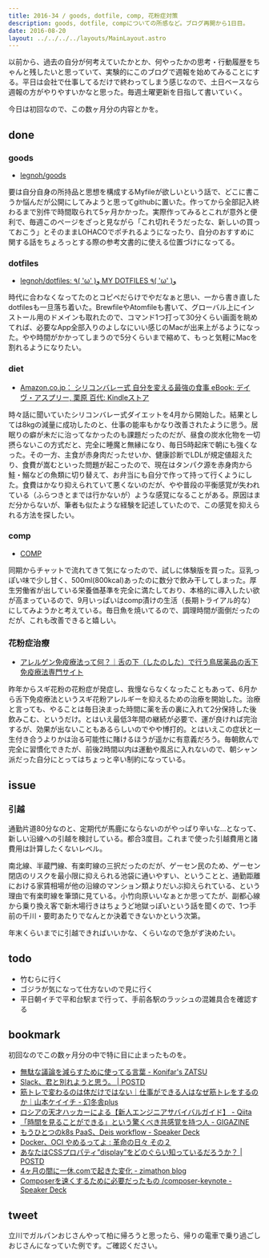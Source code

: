 ```yaml
---
title: 2016-34 / goods, dotfile, comp, 花粉症対策
description: goods, dotfile, compについての所感など。ブログ再開から1日目。
date: 2016-08-20
layout: ../../../../layouts/MainLayout.astro
---
```


以前から、過去の自分が何考えていたかとか、何やったかの思考・行動履歴をちゃんと残したいと思っていて、実験的にこのブログで週報を始めてみることにする。平日は会社で仕事してるだけで終わってしまう感じなので、土日ベースなら週報の方がやりやすいかなと思った。毎週土曜更新を目指して書いていく。

今日は初回なので、この数ヶ月分の内容とかを。

done
----

### goods

<Tweet tweetLink="https://twitter.com/legnoh/status/718960742087544832" />

- [legnoh/goods](https://github.com/legnoh/goods)

要は自分自身の所持品と思想を構成するMyfileが欲しいという話で、どこに書こうか悩んだが公開にしてみようと思ってgithubに置いた。作ってから全部記入終わるまで別件で時間取られて5ヶ月かかった。実際作ってみるとこれが意外と便利で、毎週このページをざっと見ながら「これ切れそうだったな、新しいの買っておこう」とそのままLOHACOでポチれるようになったり、自分のおすすめに関する話をちょろっとする際の参考文書的に使える位置づけになってる。

### dotfiles

- [legnoh/dotfiles: ٩( 'ω' )و MY DOTFILES ٩( 'ω' )و](https://github.com/legnoh/dotfiles)

時代に合わなくなってたのとコピペだらけでやだなぁと思い、一から書き直したdotfilesも一旦落ち着いた。BrewfileやAtomfileも書いて、グローバル上にインストール用のドメインも取れたので、コマンド1つ打って30分くらい画面を眺めてれば、必要なApp全部入りのよしなにいい感じのMacが出来上がるようになった。やや時間がかかってしまうので5分くらいまで縮めて、もっと気軽にMacを割れるようになりたい。

### diet

- [Amazon.co.jp： シリコンバレー式 自分を変える最強の食事 eBook: デイヴ・アスプリー, 栗原 百代: Kindleストア](https://www.amazon.co.jp/dp/B015S5545W/)

時々話に聞いていたシリコンバレー式ダイエットを4月から開始した。結果としては8kgの減量に成功したのと、仕事の能率もかなり改善されたように思う。居眠りの癖が未だに治ってなかったのも課題だったのだが、昼食の炭水化物を一切摂らないこの方式だと、完全に睡魔と無縁になり、毎日5時起床で朝にも強くなった。その一方、主食が赤身肉だったせいか、健康診断でLDLが規定値超えたり、食費が嵩むといった問題が起こったので、現在はタンパク源を赤身肉から鮭・鰯などの魚類に切り替えて、お弁当にも自分で作って持って行くようにした。食費はかなり抑えられていて悪くないのだが、やや普段の平衡感覚が失われている（ふらつきとまでは行かないが）ような感覚になることがある。原因はまだ分からないが、筆者も似たような経験を記述していたので、この感覚を抑えられる方法を探したい。

### comp

- [COMP](https://www.comp.jp/)

<Instagram instagramId="BI6G_JVjc20" />

同期からチャットで流れてきて気になったので、試しに体験版を買った。豆乳っぽい味で少し甘く、500ml(800kcal)あったのに数分で飲み干してしまった。厚生労働省が出している栄養価基準を完全に満たしており、本格的に導入したい欲が高まっているので、9月いっぱいはcomp漬けの生活（長期トライアル的な）にしてみようかと考えている。毎日魚を焼いてるので、調理時間が面倒だったのだが、これも改善できると嬉しい。

### 花粉症治療

- [アレルゲン免疫療法って何？｜舌の下（したのした）で行う鳥居薬品の舌下免疫療法専門サイト](https://www.torii-alg.jp/allergy/immunotherapy.html)

昨年からスギ花粉の花粉症が発症し、我慢ならなくなったこともあって、6月から舌下免疫療法というスギ花粉アレルギーを抑えるための治療を開始した。治療と言っても、やることは毎日決まった時間に薬を舌の裏に入れて2分保持した後飲みこむ、というだけ。とはいえ最低3年間の継続が必要で、運が良ければ完治するが、効果が出ないこともあるらしいのでやや博打的。とはいえこの症状と一生付き合うよりかは治る可能性に賭けるほうが遥かに有意義だろう。毎朝飲んで完全に習慣化できたが、前後2時間以内は運動や風呂に入れないので、朝シャン派だった自分にとってはちょっと辛い制約になっている。

issue
----

### 引越

通勤片道80分なのと、定期代が馬鹿にならないのがやっぱり辛いな...となって、新しい沿線への引越を検討している。都合3度目。これまで使った引越費用と諸費用は計算したくないレベル。

南北線、半蔵門線、有楽町線の三択だったのだが、ゲーセン民のため、ゲーセン閉店のリスクを最小限に抑えられる池袋に通いやすい、ということと、通勤距離における家賃相場が他の沿線のマンション類よりだいぶ抑えられている、という理由で有楽町線を筆頭に見ている。小竹向原いいなぁとか思ってたが、副都心線から乗り換え客で新木場行きはちょうど地獄っぽいという話を聞くので、1つ手前の千川・要町あたりでなんとか決着できないかという次第。

年末くらいまでに引越できればいいかな、くらいなので急がず決めたい。

todo
----

- 竹むらに行く
- ゴジラが気になって仕方ないので見に行く
- 平日朝イチで平和台駅まで行って、手前各駅のラッシュの混雑具合を確認する

bookmark
----

初回なのでこの数ヶ月分の中で特に目に止まったものを。

- [無駄な議論を減らすために使ってる言葉 - Konifar's ZATSU](https://konifar-zatsu.hatenadiary.jp/entry/2016/06/29/193911)
- [Slack、君と別れようと思う。 | POSTD](https://postd.cc/slack-i-m-breaking-up-with-you/)
- [筋トレで変わるのは体だけではない｜仕事ができる人はなぜ筋トレをするのか｜山本ケイイチ - 幻冬舎plus](https://www.gentosha.jp/article/5377/)
- [ロシアの天才ハッカーによる【新人エンジニアサバイバルガイド】 - Qiita](https://qiita.com/jacksuzuki/items/b2fa6b44962e73a53d08)
- [「時間を見ることができる」という驚くべき共感覚を持つ人 - GIGAZINE](https://gigazine.net/news/20160617-rare-humans-see-time/)
- [もうひとつのk8s PaaS、Deis workflow - Speaker Deck](https://speakerdeck.com/jacopen/mouhitotufalsek8s-paas-deis-workflow)
- [Docker、OCI やめるってよ : 革命の日々 その２](http://blog.gachapin-sensei.com/archives/5174099.html)
- [あなたはCSSプロパティ”display”をどのぐらい知っているだろうか？ | POSTD](https://postd.cc/how-well-do-you-know-display/)
- [4ヶ月の間に一休.comで起きた変化 - zimathon blog](http://y-jima.hatenablog.com/entry/2016/08/09/005537)
- [Composerを速くするために必要だったもの /composer-keynote - Speaker Deck](https://speakerdeck.com/hirak/composer-keynote)

tweet
----

立川でガルパンおじさんやって柏に帰ろうと思ったら、帰りの電車で乗り過ごしおじさんになっていた例です。ご確認ください。

<Tweet tweetLink="https://twitter.com/legnoh/status/764425284540100608" />
<Tweet tweetLink="https://twitter.com/legnoh/status/764462862337052673" />
<Tweet tweetLink="https://twitter.com/legnoh/status/764462893370707972" />
<Tweet tweetLink="https://twitter.com/legnoh/status/764484640207884289" />
<Tweet tweetLink="https://twitter.com/legnoh/status/764484773880340485" />

